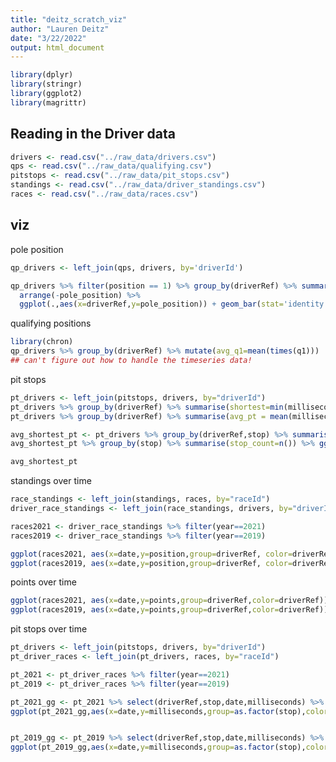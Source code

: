 ```yaml
---
title: "deitz_scratch_viz"
author: "Lauren Deitz"
date: "3/22/2022"
output: html_document
---
```


```r
library(dplyr)
library(stringr)
library(ggplot2)
library(magrittr)
```

## Reading in the Driver data

```r
drivers <- read.csv("../raw_data/drivers.csv")
qps <- read.csv("../raw_data/qualifying.csv")
pitstops <- read.csv("../raw_data/pit_stops.csv")
standings <- read.csv("../raw_data/driver_standings.csv")
races <- read.csv("../raw_data/races.csv")
```

## viz

pole position
```r
qp_drivers <- left_join(qps, drivers, by='driverId')

qp_drivers %>% filter(position == 1) %>% group_by(driverRef) %>% summarise(pole_position=n()) %>% 
  arrange(-pole_position) %>% 
  ggplot(.,aes(x=driverRef,y=pole_position)) + geom_bar(stat='identity') + coord_flip()
```
qualifying positions

```r
library(chron)
qp_drivers %>% group_by(driverRef) %>% mutate(avg_q1=mean(times(q1)))
## can't figure out how to handle the timeseries data!

```

pit stops
```r
pt_drivers <- left_join(pitstops, drivers, by="driverId")
pt_drivers %>% group_by(driverRef) %>% summarise(shortest=min(milliseconds)) %>% arrange(shortest)
pt_drivers %>% group_by(driverRef) %>% summarise(avg_pt = mean(milliseconds)) %>% arrange(avg_pt)

avg_shortest_pt <- pt_drivers %>% group_by(driverRef,stop) %>% summarise(avg_pt = mean(milliseconds)) %>% arrange(driverRef,avg_pt) %>% mutate(pt_rank=row_number(avg_pt)) %>% filter(pt_rank==1)
avg_shortest_pt %>% group_by(stop) %>% summarise(stop_count=n()) %>% ggplot(.,aes(x=stop,y=stop_count)) + geom_bar(stat='identity') + ggtitle('Shortest pit stop on average by driver')

avg_shortest_pt
```

standings over time
```r
race_standings <- left_join(standings, races, by="raceId")
driver_race_standings <- left_join(race_standings, drivers, by="driverId")

races2021 <- driver_race_standings %>% filter(year==2021)
races2019 <- driver_race_standings %>% filter(year==2019)

ggplot(races2021, aes(x=date,y=position,group=driverRef, color=driverRef)) + geom_line() + coord_flip() + ggtitle("2021")
ggplot(races2019, aes(x=date,y=position,group=driverRef, color=driverRef)) + geom_line() + coord_flip() + ggtitle("2019")

```

points over time
```r
ggplot(races2021, aes(x=date,y=points,group=driverRef,color=driverRef)) + geom_point() + geom_smooth(se=FALSE) + coord_flip() + ggtitle("2021")
ggplot(races2019, aes(x=date,y=points,group=driverRef,color=driverRef)) + geom_point() + geom_smooth(se=FALSE) + coord_flip() + ggtitle("2019")

```

pit stops over time
```r
pt_drivers <- left_join(pitstops, drivers, by="driverId")
pt_driver_races <- left_join(pt_drivers, races, by="raceId")

pt_2021 <- pt_driver_races %>% filter(year==2021)
pt_2019 <- pt_driver_races %>% filter(year==2019)

pt_2021_gg <- pt_2021 %>% select(driverRef,stop,date,milliseconds) %>% arrange(driverRef,date) %>% filter(stop<4)
ggplot(pt_2021_gg,aes(x=date,y=milliseconds,group=as.factor(stop),color=as.factor(stop))) + geom_line() + facet_grid(driverRef~.) + ggtitle("2021")


pt_2019_gg <- pt_2019 %>% select(driverRef,stop,date,milliseconds) %>% arrange(driverRef,date) %>% filter(stop<4)
ggplot(pt_2019_gg,aes(x=date,y=milliseconds,group=as.factor(stop),color=as.factor(stop))) + geom_line() + facet_grid(driverRef~.) + ggtitle("2019")
```
